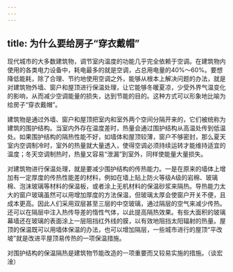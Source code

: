 ```yaml
---
---
---
```

title: 为什么要给房子“穿衣戴帽”
---




现代城市的大多数建筑物，调节室内温度的功能几乎完全依赖于空调。在建筑物内使用的各类电力设备中，耗电最多的就是空调，占总用电量的40%～60%。要想降低能耗，除了合理、节约地使用空调之外，能够从根本上解决问题的办法，就是对建筑物外墙、窗户和屋顶进行保温处理，让它能够冬暖夏凉，少受外界气温变化的影响，从而减少空调能量的损失，达到节能的目的。这种方式可以形象地比喻为给房子“穿衣戴帽”。

建筑物是通过外墙、窗户和屋顶把室内和室外两个空间分隔开来的，它们被统称为建筑的围护结构。当室内外存在温度差时，热量会通过围护结构从高温处传到低温处。如果围护结构的隔热性能不好，如墙体和屋顶较薄，窗户不够密封，那么夏天室内空调制冷时，室外的热量就大量透入，使得空调必须持续运转才能维持适宜的温度；冬天空调制热时，热量又容易“泄漏”到室外，同样使能量大量损失。



对建筑物进行保温处理，就是要减少围护结构的传热能力。一是在原来的墙体上增加有一定厚度的传热性能差的材料，例如在墙上贴上防火等级A级的岩棉、玻璃棉、泡沫玻璃等材料的保温板，或者涂上无机材料的保温砂浆来隔热。导热能力太大的窗户玻璃虽然可以用增加厚度的方法保温，但玻璃太厚会使窗户开关不便，且成本更高。因此人们采用双层甚至三层的中空玻璃，通过隔层的空气来减少传热。还可以在隔层中注入热传导差的惰性气体，以此提高隔热效果。有些大面积的玻璃幕墙还在玻璃的表面涂上一层阻挡红外线的膜，以有效地阻挡太阳辐射的热量。屋顶的保温既可以用墙体保温的办法，也可以增加隔层，一些城市进行的屋顶“平改坡”就是改进平屋顶易传热的一项保温措施。

对围护结构的保温隔热是建筑物节能改造的一项重要而又较易实施的措施。（谈宏淦）